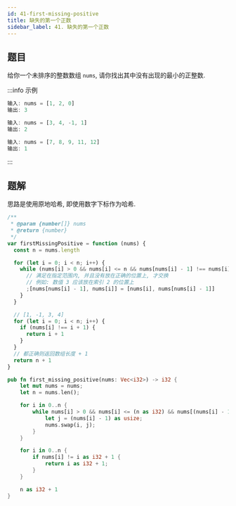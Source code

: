 ```yaml
---
id: 41-first-missing-positive
title: 缺失的第一个正数
sidebar_label: 41. 缺失的第一个正数
---
```


## 题目

给你一个未排序的整数数组 `nums`, 请你找出其中没有出现的最小的正整数.

:::info 示例

```ts
输入: nums = [1, 2, 0]
输出: 3
```

```ts
输入: nums = [3, 4, -1, 1]
输出: 2
```

```ts
输入: nums = [7, 8, 9, 11, 12]
输出: 1
```

:::

## 题解

思路是使用原地哈希, 即使用数字下标作为哈希.


<Tabs>
  <TabItem value="JavaScript - 朴素解法" label="JavaScript - 朴素解法">

```ts
/**
 * @param {number[]} nums
 * @return {number}
 */
var firstMissingPositive = function (nums) {
  const n = nums.length

  for (let i = 0; i < n; i++) {
    while (nums[i] > 0 && nums[i] <= n && nums[nums[i] - 1] !== nums[i]) {
      // 满足在指定范围内, 并且没有放在正确的位置上, 才交换
      // 例如: 数值 3 应该放在索引 2 的位置上
      ;[nums[nums[i] - 1], nums[i]] = [nums[i], nums[nums[i] - 1]]
    }
  }

  // [1, -1, 3, 4]
  for (let i = 0; i < n; i++) {
    if (nums[i] !== i + 1) {
      return i + 1
    }
  }
  // 都正确则返回数组长度 + 1
  return n + 1
}
```

</TabItem>
<TabItem value="Rust" label="Rust">

```rust
pub fn first_missing_positive(nums: Vec<i32>) -> i32 {
    let mut nums = nums;
    let n = nums.len();

    for i in 0..n {
        while nums[i] > 0 && nums[i] <= (n as i32) && nums[(nums[i] - 1) as usize] != nums[i] {
            let j = (nums[i] - 1) as usize;
            nums.swap(i, j);
        }
    }

    for i in 0..n {
        if nums[i] != i as i32 + 1 {
            return i as i32 + 1;
        }
    }

    n as i32 + 1
}
```

</TabItem>
</Tabs>
